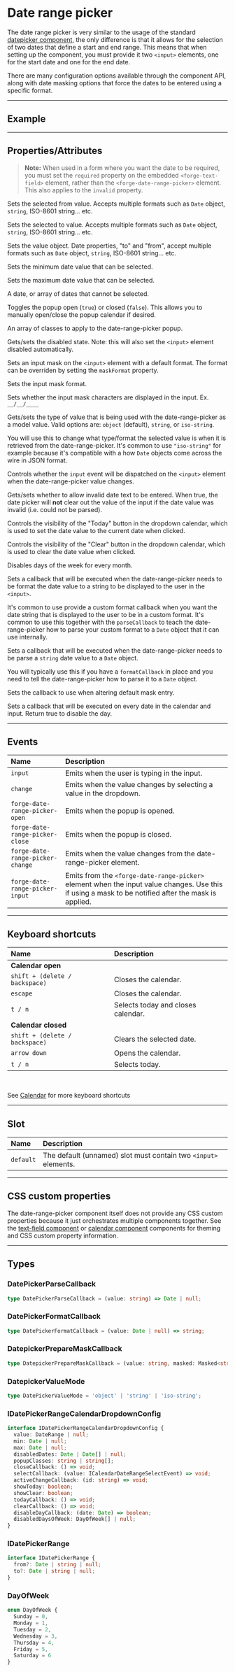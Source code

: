 
<PageSection>

# Date range picker

The date range picker is very similar to the usage of the standard [datepicker component](?path=/story/components-date-picker--default), the
only difference is that it allows for the selection of two dates that define a start and end range. This means that when setting up the component, you must
provide it two `<input>` elements, one for the start date and one for the end date.

There are many configuration options available through the component API, along with date masking options that force the dates to be entered using a specific
format.

</PageSection>

---

<PageSection>

## Example

<LiveDemo layout="column" codeHtml={DateRangePickerDefaultCodeHtml()}>
  <DateRangePickerDemo />
</LiveDemo>

</PageSection>

---

<PageSection>

## Properties/Attributes

> **Note:** When used in a form where you want the date to be required, you must set the `required` property on the
> embedded `<forge-text-field>` element, rather than the `<forge-date-range-picker>` element.  This also applies to the `invalid` property.

<PropertyDef name="from" type="Date | string | null" defaultValue="null">

Sets the selected from value. Accepts multiple formats such as `Date` object, `string`, ISO-8601 string... etc.

</PropertyDef>

<PropertyDef name="to" type="Date | string | null" defaultValue="null">

Sets the selected to value. Accepts multiple formats such as `Date` object, `string`, ISO-8601 string... etc.

</PropertyDef>

<PropertyDef name="value" type="IDatePickerRange" defaultValue="{}">

Sets the value object. Date properties, "to" and "from", accept multiple formats such as `Date` object, `string`, ISO-8601 string... etc.

</PropertyDef>

<PropertyDef name="min" type="Date | string | null" defaultValue="null">

Sets the minimum date value that can be selected.

</PropertyDef>

<PropertyDef name="max" type="Date | string | null" defaultValue="null">

Sets the maximum date value that can be selected.

</PropertyDef>

<PropertyDef name="disabledDates" type="Date | Date[] | null" attr={false} defaultValue="null">

A date, or array of dates that cannot be selected.

</PropertyDef>

<PropertyDef name="open" type="boolean" defaultValue="false">

Toggles the popup open (`true`) or closed (`false`). This allows you to manually open/close the popup calendar if desired.

</PropertyDef>

<PropertyDef name="popupClasses" type="string | string[]" attr={false} defaultValue="[]">

An array of classes to apply to the date-range-picker popup.

</PropertyDef>

<PropertyDef name="disabled" type="boolean" defaultValue="false">

Gets/sets the disabled state. Note: this will also set the `<input>` element disabled automatically.

</PropertyDef>

<PropertyDef name="masked" type="boolean" defaultValue="true">

Sets an input mask on the `<input>` element with a default format. The format can be overriden by setting the `maskFormat` property.

</PropertyDef>

<PropertyDef name="maskFormat" type="string" defaultValue="&quot;MM/DD/YYYY&quot;">

Sets the input mask format.

</PropertyDef>

<PropertyDef name="showMaskFormat" type="boolean" defaultValue="false">

Sets whether the input mask characters are displayed in the input. Ex. `__/__/____`

</PropertyDef>

<PropertyDef name="valueMode" type="DatepickerValueMode" defaultValue="&quot;object&quot;">

Gets/sets the type of value that is being used with the date-range-picker as a model value. Valid options are: `object` (default), `string`, or `iso-string`.

You will use this to change what type/format the selected value is when it is retrieved from the date-range-picker. It's common to use `"iso-string"` for example
because it's compatible with a how `Date` objects come across the wire in JSON format.

</PropertyDef>

<PropertyDef name="notifyInputValueChanges" attr={false} type="boolean" defaultValue="true">

Controls whether the `input` event will be dispatched on the `<input>` element when the date-range-picker value changes.

</PropertyDef>

<PropertyDef name="allowInvalidDate" type="boolean" defaultValue="false">

Gets/sets whether to allow invalid date text to be entered. When true, the date picker will **not** clear out the value of the input if the date value was invalid (i.e. could not be parsed).

</PropertyDef>

<PropertyDef name="showToday" type="boolean" defaultValue="false">

Controls the visibility of the "Today" button in the dropdown calendar, which is used to set the date value to the current date when clicked.

</PropertyDef>

<PropertyDef name="showClear" type="boolean" defaultValue="false">

Controls the visibility of the "Clear" button in the dropdown calendar, which is used to clear the date value when clicked.

</PropertyDef>

<PropertyDef name="disabledDaysOfWeek" type="DayOfWeek[]" defaultValue="[]">

Disables days of the week for every month.

</PropertyDef>

<PropertyDef name="formatCallback" type="DatepickerFormatCallback" attr={false} defaultValue="undefined">

Sets a callback that will be executed when the date-range-picker needs to be format the date value to a string to be displayed to the user in the `<input>`.

It's common to use provide a custom format callback when you want the date string that is displayed to the user to be in a custom format. It's common to use
this together with the `parseCallback` to teach the date-range-picker how to parse your custom format to a `Date` object that it can use internally.

</PropertyDef>

<PropertyDef name="parseCallback" type="DatepickerParseCallback" attr={false} defaultValue="null">

Sets a callback that will be executed when the date-range-picker needs to be parse a `string` date value to a `Date` object.

You will typically use this if you have a `formatCallback` in place and you need to tell the date-range-picker how to parse it to a `Date` object.

</PropertyDef>

<PropertyDef name="prepareMaskCallback" type="DatepickerPrepareMaskCallback" attr={false} defaultValue="null">

Sets the callback to use when altering default mask entry.

</PropertyDef>

<PropertyDef name="disableDayCallback" type="(date: Date) => boolean" attr={false} defaultValue="undefined">

Sets a callback that will be executed on every date in the calendar and input. Return true to disable the day.

</PropertyDef>

</PageSection>

---

<PageSection>

## Events

| Name                               | Description
| :----------------------------------| :---------------------
| `input`                            | Emits when the user is typing in the input.
| `change`                           | Emits when the value changes by selecting a value in the dropdown.
| `forge-date-range-picker-open`       | Emits when the popup is opened.
| `forge-date-range-picker-close`      | Emits when the popup is closed.
| `forge-date-range-picker-change`     | Emits when the value changes from the date-range-picker element.
| `forge-date-range-picker-input`      | Emits from the `<forge-date-range-picker>` element when the input value changes. Use this if using a mask to be notified after the mask is applied.

</PageSection>

---

<PageSection>

## Keyboard shortcuts

| Name                                | Description
| :-----------------------------------| :----------------
| **Calendar open**                   |
| `shift + (delete / backspace)`      | Closes the calendar.
| `escape`                            | Closes the calendar.
| `t / n`                             | Selects today and closes calendar.
| **Calendar closed**                 |
| `shift + (delete / backspace)`      | Clears the selected date.
| `arrow down`                        | Opens the calendar.
| `t / n`                             | Selects today.

<br/>

See [Calendar](?path=/docs/components-calendar--default#keyboard-shortcuts) for more keyboard shortcuts

</PageSection>

---

<PageSection>

## Slot

| Name                        | Description
| :---------------------------| :---------------------
| `default`                   | The default (unnamed) slot must contain two `<input>` elements.

</PageSection>

---

<PageSection>

## CSS custom properties

The date-range-picker component itself does not provide any CSS custom properties because it just orchestrates multiple components together. See the
[text-field component](?path=/docs/components-text-field--default#css-custom-properties) or [calendar component](?path=/docs/components-calendar--default#css-custom-properties) components for
theming and CSS custom property information.

</PageSection>

---

<PageSection>

## Types

### DatePickerParseCallback

```ts
type DatePickerParseCallback = (value: string) => Date | null;
```

### DatePickerFormatCallback

```ts
type DatePickerFormatCallback = (value: Date | null) => string;
```

### DatepickerPrepareMaskCallback

```ts
type DatepickerPrepareMaskCallback = (value: string, masked: Masked<string>, flags: IMask.AppendFlags, maskInstance: InputMask<IMask.MaskedPatternOptions>) => string;
```

### DatepickerValueMode

```ts
type DatePickerValueMode = 'object' | 'string' | 'iso-string';
```

### IDatePickerRangeCalendarDropdownConfig

```ts expanded
interface IDatePickerRangeCalendarDropdownConfig {
  value: DateRange | null;
  min: Date | null;
  max: Date | null;
  disabledDates: Date | Date[] | null;
  popupClasses: string | string[];
  closeCallback: () => void;
  selectCallback: (value: ICalendarDateRangeSelectEvent) => void;
  activeChangeCallback: (id: string) => void;
  showToday: boolean;
  showClear: boolean;
  todayCallback: () => void;
  clearCallback: () => void;
  disableDayCallback: (date: Date) => boolean;
  disabledDaysOfWeek: DayOfWeek[] | null;
}
```

### IDatePickerRange

```ts expanded
interface IDatePickerRange {
  from?: Date | string | null;
  to?: Date | string | null;
}
```

### DayOfWeek

```ts
enum DayOfWeek {
  Sunday = 0,
  Monday = 1,
  Tuesday = 2,
  Wednesday = 3,
  Thursday = 4,
  Friday = 5,
  Saturday = 6
}
```

</PageSection>